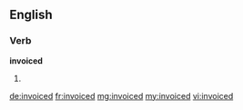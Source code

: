 ==English==

===Verb===
'''invoiced'''

# {{past of|invoice}}

[[de:invoiced]]
[[fr:invoiced]]
[[mg:invoiced]]
[[my:invoiced]]
[[vi:invoiced]]